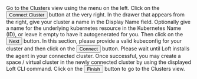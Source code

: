 
<Flow id="cluster-connect-ui">
  <Step>
    Go to the <NavStep>Clusters</NavStep> view using the menu on the left.
  </Step>
  <Step>
    Click on the <Button>Connect Cluster</Button> button at the very right.
  </Step>
  <Step>
    In the drawer that appears from the right, give your cluster a name in the <Label>Display Name</Label> field. 
    Optionally give a name for the underlying kubernetes resource in the <Label>Kubernetes Name (ID)</Label>, or leave it empty to have it autogenerated for you.
    Then click on the <Button>Next</Button> button.
  </Step>
  <Step>
    In this section, please provide a valid kubeconfig for your cluster and then click on the <Button>Connect</Button> button.
  </Step>
  <Step>
    Please wait until Loft installs the agent in your connected cluster.
  </Step>
  <Step>
    Once successful, you may create a space / virtual cluster in the newly connected cluster by using the displayed Loft CLI command.
  </Step>
  <Step>
    Click on the <Button>Finish</Button> button to go to the <NavStep>Clusters</NavStep> view.
  </Step>
</Flow>